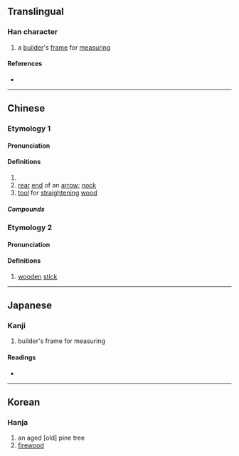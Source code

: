 {{also|檜}}
{{character info}}
==Translingual==

===Han character===
{{Han char|rn=75|rad=木|as=06|sn=10|four=42964|canj=DHJR|ids=⿰木舌}}

# a [[builder]]'s [[frame]] for [[measuring]]

====References====
* {{Han ref|kx=0522.190|dkj=14706|dj=0910.210|hdz=21200.030|uh=681D|ud=26653|bh=D1EB|bd=53739}}

----

==Chinese==

===Etymology 1===
{{zh-forms|alt=桰}}
{{Han etym|括}}

====Pronunciation====
{{zh-pron
|m=kuò,guā
|c=kut3,gwaa1
|mc=2
|oc=1
|ma=
|cat=n
}}

====Definitions====
{{zh-hanzi}}

# {{zh-synonym|檜|[[Chinese juniper]]}}
# [[rear]] [[end]] of an [[arrow]]; [[nock]]
# [[tool]] for [[straighten]]ing [[wood]]

=====Compounds=====
{{zh-der|栝矢亞|機栝|栝樓|檃栝|櫽栝}}

===Etymology 2===
{{zh-forms}}
{{Han etym}}

====Pronunciation====
{{zh-pron
|m=tiǎn,tiàn
|mc=1
|oc=2
|ma=
|cat=n
}}

====Definitions====
{{zh-hanzi}}

# {{lb|zh|obsolete}} [[wooden]] [[stick]]

----

==Japanese==

===Kanji===
{{ja-kanji|grade=|rs=木06}}

# builder's frame for measuring

====Readings====
* {{ja-readings|on=[[てん]] (ten), [[かつ]] (katsu), [[かち]] (kachi)|kun=[[たきぎ]] (takigi)}}

----

==Korean==

===Hanja===
{{ko-hanja|hangeul=괄|eumhun=|rv=gwal|mr=kwal|y=kwal}}

# an aged [old] pine tree
# [[firewood]]